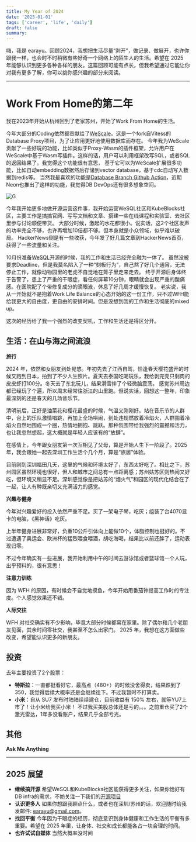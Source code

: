 ```yaml
---
title: My Year of 2024
date: '2025-01-01'
tags: ['career', 'life', 'daily']
draft: false
summary:
---
```


嗨，我是 earayu。回顾2024，我想把生活尽量“剥开”，做记录、做展开，也许你跟我一样，也会时不时稍微有些好奇一个网络上的陌生人的生活。希望在 2025 年能够认识到更多各种各样的朋友。这篇回顾可能有点长，但我希望通过它能让你对我有更多了解，你可以挑你感兴趣的部分来阅读。

---

# Work From Home的第二年

我在2023年开始从杭州回到了老家苏州，开始了Work From Home的生活。

今年大部分的Coding依然都贡献给了[WeScale](https://github.com/wesql/wescale)。这是一个fork自Vitess的Database Proxy项目，为了让应用更好地使用数据库而存在。
今年我为WeScale贡献了一些好玩的功能，比如类似于Proxy-Wasm的插件框架，允许用户在WeScale中基于Wasm写插件。这样的话，用户可以利用框架改写SQL，或者SQL的返回结果了。我觉得这个功能很有意思，
基于它可以为WeScale扩展很多功能，比如自动embedding数据然后存储到vector database，基于cdc自动写入数据到redis等。
当然我最喜欢的功能是[Database Branch Github Action](https://github.com/wesql/mysql-branch-action)，近期Neon也推出了这样的功能，我觉得DB DevOps还有很多想象空间。

![G](/assets/year2024/github.png)

今年我开始更多地做开源运营这件事，我开始运营WeSQL社区和KubeBlocks社区，主要工作是搞搞官网、写写文档和文章、搭建一些在线课程和实验室、去社区里参与讨论顺便带货。
大部分时候，激起的水花都很小。说实话，这2个社区发声的功率完全不够，也许再增加10倍都不够。但本身就是小众领域，似乎难以破局。
HackerNews倒是有一些收获，今年发了好几篇文章到HackerNews首页，获得了一些流量和关注。

10月份准备[WeSQL](https://wesql.io/)开源的时候，我的工作和生活已经完全融为一体了。
虽然没被要求Deadline，但是我莫名陷入了一种“刻板行为”，自己熬了好几个通宵，无法停止工作，就像动物园里的老虎不自觉地在笼子里走来走去。
终于开源后身体终于告警了，患上了严重的干眼症，看任何屏幕10分钟，眼睛就会出现严重的酸痛感。在医院配了个带修复成分的滴眼液，休息了好几周才缓慢恢复。
老实说，我从一开始就不是抱着Work Life Balance的心态开始的这一份工作，只不过WFH能给我更大的自由度，更自由的安排时间。但是没想到我的工作和生活彻底的mixed up。

这次的经历给了我一个强烈的改变契机，工作和生活还是得区分开。

## 生活：在山与海之间流浪

**旅行**

2024 年，依然和女朋友到处晃悠。年初先去了江西自驾，恰逢春天樱花盛开的时候又跑到日本，拍到了不少人生照片。夏天去泰国吃喝玩乐，我给剥完壳只剩肉的皮皮虾打100分。冬天去了东北玩儿，结果滑雪摔了个轻微脑震荡。
感觉苏州周边都已经玩了个遍，所以周末经常往浙江的山里跑。但说实话，回想这一整年，印象最深刻的还是春天的几场音乐节。

清明前后，正好是油菜花和樱花最盛的时候，气温又刚刚好。站在音乐节的人群中，台上的乐队激情唱跳，再加上全场哄闹，到处违规燃放着冷焰火，人群围着冷焰火自然地围成一个圈，热情地拥抱、跳跃。那种氛围带给我强烈的震撼和活力，也让我忽然想起，这大概就是年轻人应该有的“放肆”。

在感情上，今年跟女朋友第一次互相见了父母，算是开始人生下一阶段了。2025年，我会跟她一起去深圳工作生活个几个月，算是“旅居”体验。

目前刚到深圳福田几天，这里的气候和环境太好了，东西太好吃了。相比之下，苏州园区虽然环境也很好，但人和城市之间总有一点距离感；苏州姑苏区则热闹又好吃，但环境又稍显不足。深圳感觉像是把姑苏的“烟火气”和园区的现代化结合在了一起，让人有种既亲切又充满活力的感觉。

**兴趣与健身**

今年对兴趣爱好的投入依然严重不足。买了一架电子琴，吃灰；组装了台4070显卡的电脑，《黑神话》吃灰。

上半年健身进展非常好，负重10公斤引体向上能做10个，体脂控制也挺好的。不过遭遇了奥运会、欧洲杯的猛烈喂食喂酒，胡吃海喝，结果比以前还胖了，运动表现归零。

不过今年确实有一些进展，我开始利用中午的时间去游泳馆或者篮球馆一个人玩，出乎预料的，很有意思！

**注意力训练**

因为 WFH 的原因，有时候会不自觉地摸鱼，今年开始用番茄钟提高工作时的专注度。个人感觉效果还不错。

**人际交往**

WFH 对社交确实有不少影响，毕竟大部分时候都窝在家里。除了偶尔和几个老朋友见面，其余时间零社交，我甚至不怎么出家门。
2025 年，我想在这方面做些改变，希望能认识更多的新朋友。

## 投资
去年主要投资了2个股票：
- **特斯拉**：一直都挺看好它，最高点（480+）的时候没舍得卖，结果跌到了 350，我觉得后续大概率还是会继续往下。不过我暂时不打算卖。
- **小米**：自从 SU7 发布时陆陆续续建仓，目前收益有 150% 左右，就等YU7上市了！让小米给我买小米！
不过我买美股总体还是亏的。。。之前重仓买了2个激光雷达，1年多没看账户，结果几乎全部亏光。

## 其他
**Ask Me Anything**

---

## 2025 展望

- **继续搞开源**
希望WeSQL和KubeBlocks社区能获得更多关注，如果你恰好有DB infra的需求，不妨关注一下我们的[开源项目](https://github.com/apecloud/kubeblocks)
- **认识更多人**
如果你想跟我聊点什么，或者也在深圳/苏州的话，欢迎随时给我发邮件: earayu@gmail.com。
- **找回平衡**
今年因为干眼症的经历，彻底意识到身体健康和工作生活的平衡有多重要。希望在 2025 年里，让身体、社交和成长都能各占一块合理的时间。
- **也许试试自媒体**
当然大概率没时间


